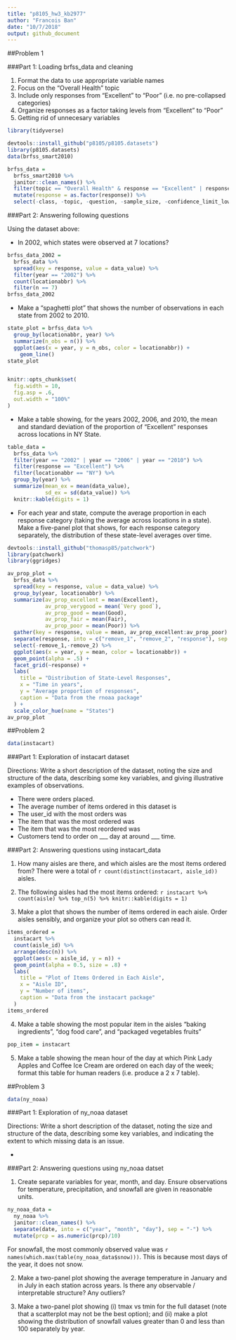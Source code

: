 ```yaml
---
title: "p8105_hw3_kb2977"
author: "Francois Ban"
date: "10/7/2018"
output: github_document
---
```


##Problem 1

###Part 1: Loading brfss_data and cleaning

1. Format the data to use appropriate variable names
2. Focus on the “Overall Health” topic
3. Include only responses from “Excellent” to “Poor” (i.e. no pre-collapsed categories)
4. Organize responses as a factor taking levels from “Excellent” to “Poor”
5. Getting rid of unnecesary variables

```r
library(tidyverse)

devtools::install_github("p8105/p8105.datasets")
library(p8105.datasets)
data(brfss_smart2010)

brfss_data = 
  brfss_smart2010 %>% 
  janitor::clean_names() %>% 
  filter(topic == "Overall Health" & response == "Excellent" | response == "Poor" | response == "Very good" | response == "Good" | response == "Fair") %>%
  mutate(response = as.factor(response)) %>% 
  select(-class, -topic, -question, -sample_size, -confidence_limit_low:-geo_location)
```

###Part 2: Answering following questions

Using the dataset above:

* In 2002, which states were observed at 7 locations?

```r
brfss_data_2002 = 
  brfss_data %>%
  spread(key = response, value = data_value) %>%
  filter(year == "2002") %>%
  count(locationabbr) %>% 
  filter(n == 7)
brfss_data_2002
```

* Make a “spaghetti plot” that shows the number of observations in each state from 2002 to 2010.

```r
state_plot = brfss_data %>% 
  group_by(locationabbr, year) %>% 
  summarize(n_obs = n()) %>%
  ggplot(aes(x = year, y = n_obs, color = locationabbr)) +
    geom_line()
state_plot


knitr::opts_chunk$set(
  fig.width = 10,
  fig.asp = .6,
  out.width = "100%"
)
```

* Make a table showing, for the years 2002, 2006, and 2010, the mean and standard deviation of the proportion of “Excellent” responses across locations in NY State.

```r
table_data = 
  brfss_data %>%
  filter(year == "2002" | year == "2006" | year == "2010") %>% 
  filter(response == "Excellent") %>%
  filter(locationabbr == "NY") %>%
  group_by(year) %>%
  summarize(mean_ex = mean(data_value),
            sd_ex = sd(data_value)) %>%
  knitr::kable(digits = 1)
```

* For each year and state, compute the average proportion in each response category (taking the average across locations in a state). Make a five-panel plot that shows, for each response category separately, the distribution of these state-level averages over time.

```r
devtools::install_github("thomasp85/patchwork")
library(patchwork)
library(ggridges)

av_prop_plot =
  brfss_data %>% 
  spread(key = response, value = data_value) %>% 
  group_by(year, locationabbr) %>% 
  summarize(av_prop_excellent = mean(Excellent),
            av_prop_verygood = mean(`Very good`),
            av_prop_good = mean(Good),
            av_prop_fair = mean(Fair),
            av_prop_poor = mean(Poor)) %>% 
  gather(key = response, value = mean, av_prop_excellent:av_prop_poor) %>% 
  separate(response, into = c("remove_1", "remove_2", "response"), sep = "_") %>% 
  select(-remove_1,-remove_2) %>% 
  ggplot(aes(x = year, y = mean, color = locationabbr)) +
  geom_point(alpha = .5) +
  facet_grid(~response) +
  labs(
    title = "Distribution of State-Level Responses",
    x = "Time in years",
    y = "Average proportion of responses",
    caption = "Data from the rnoaa package"
  ) +
  scale_color_hue(name = "States")
av_prop_plot
```

##Problem 2

```r
data(instacart)
```

###Part 1: Exploration of instacart dataset

Directions: Write a short description of the dataset, noting the size and structure of the data, describing some key variables, and giving illustrative examples of observations. 

* There were orders placed.
* The average number of items ordered in this dataset is
* The user_id with the most orders was
* The item that was the most ordered was 
* The item that was the most reordered was
* Customers tend to order on ___ day at around ___ time.

###Part 2: Answering questions using instacart_data

1. How many aisles are there, and which aisles are the most items ordered from? There were a total of `r count(distinct(instacart, aisle_id))` aisles. 

2. The following aisles had the most items ordered:
`r instacart %>% count(aisle) %>% top_n(5) %>% knitr::kable(digits = 1)`

3. Make a plot that shows the number of items ordered in each aisle. Order aisles sensibly, and organize your plot so others can read it.

```r
items_ordered = 
  instacart %>% 
  count(aisle_id) %>% 
  arrange(desc(n)) %>% 
  ggplot(aes(x = aisle_id, y = n)) +
  geom_point(alpha = 0.5, size = .8) +
  labs(
    title = "Plot of Items Ordered in Each Aisle",
    x = "Aisle ID",
    y = "Number of items",
    caption = "Data from the instacart package"
  )
items_ordered
```


4. Make a table showing the most popular item in the aisles “baking ingredients”, “dog food care”, and “packaged vegetables fruits”

```r
pop_item = instacart

```


5. Make a table showing the mean hour of the day at which Pink Lady Apples and Coffee Ice Cream are ordered on each day of the week; format this table for human readers (i.e. produce a 2 x 7 table).

##Problem 3

```r
data(ny_noaa)
```

###Part 1: Exploration of ny_noaa dataset

Directions: Write a short description of the dataset, noting the size and structure of the data, describing some key variables, and indicating the extent to which missing data is an issue. 

*

###Part 2: Answering questions using ny_noaa datset

1. Create separate variables for year, month, and day. Ensure observations for temperature, precipitation, and snowfall are given in reasonable units.

```r
ny_noaa_data = 
  ny_noaa %>% 
  janitor::clean_names() %>% 
  separate(date, into = c("year", "month", "day"), sep = "-") %>% 
  mutate(prcp = as.numeric(prcp)/10)
```

For snowfall, the most commonly observed value was `r names(which.max(table(ny_noaa_data$snow)))`. This is because most days of the year, it does not snow.

2. Make a two-panel plot showing the average temperature in January and in July in each station across years. Is there any observable / interpretable structure? Any outliers?

3. Make a two-panel plot showing (i) tmax vs tmin for the full dataset (note that a scatterplot may not be the best option); and (ii) make a plot showing the distribution of snowfall values greater than 0 and less than 100 separately by year.
